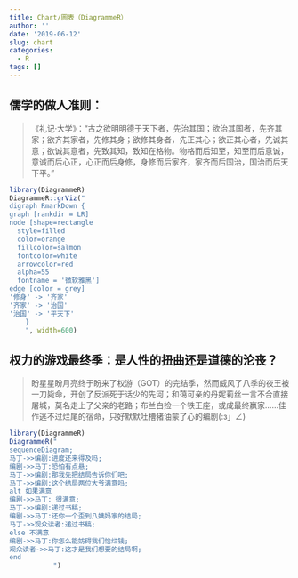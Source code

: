 ```yaml
---
title: Chart/圖表（DiagrammeR）
author: ''
date: '2019-06-12'
slug: chart
categories:
  - R
tags: []
---
```

## 儒学的做人准则：

>《礼记·大学》：“古之欲明明德于天下者，先治其国；欲治其国者，先齐其家；欲齐其家者，先修其身；欲修其身者，先正其心；欲正其心者，先诚其意；欲诚其意者，先致其知，致知在格物。物格而后知至，知至而后意诚，意诚而后心正，心正而后身修，身修而后家齐，家齐而后国治，国治而后天下平。”

```r
library(DiagrammeR)
DiagrammeR::grViz("
digraph RmarkDown {
graph [rankdir = LR]
node [shape=rectangle
  style=filled
  color=orange
  fillcolor=salmon
  fontcolor=white
  arrowcolor=red
  alpha=55
  fontname = '微软雅黑']
edge [color = grey]
'修身' -> '齐家'
'齐家' -> '治国'
'治国' -> '平天下'
    }
    ", width=600)
```

## 权力的游戏最终季：是人性的扭曲还是道德的沦丧？
>盼星星盼月亮终于盼来了权游（GOT）的完结季，然而威风了八季的夜王被一刀毙命，开创了反派死于话少的先河；和蔼可亲的丹妮莉丝一言不合直接屠城，莫名走上了父亲的老路；布兰白捡一个铁王座，或成最终赢家……佳作逃不过烂尾的宿命，只好默默吐槽猪油蒙了心的编剧(:з」∠)

```r
library(DiagrammeR)
DiagrammeR("
sequenceDiagram;
马丁->>编剧:进度还来得及吗;
编剧->>马丁:恐怕有点悬;
马丁->>编剧:那我先把结局告诉你们吧;
马丁->>编剧:这个结局两位大爷满意吗;
alt 如果满意
编剧->>马丁: 很满意;
马丁->>编剧:递过书稿;
编剧->>马丁:还你一个歪到八姨妈家的结局;
马丁->>观众读者:递过书稿;
else 不满意
编剧->>马丁:你怎么能妨碍我们恰烂钱;
观众读者->>马丁:这才是我们想要的结局啊;
end
           ")

```

